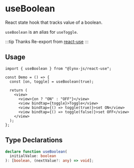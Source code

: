 # useBoolean

React state hook that tracks value of a boolean.

`useBoolean` is an alias for `useToggle`.

:::tip Thanks
Re-export from [react-use](https://github.com/streamich/react-use)
:::

## Usage

```tsx
import { useBoolean } from "@lynx-js/react-use";

const Demo = () => {
  const [on, toggle] = useBoolean(true);

  return (
    <view>
      <view>{on ? "ON" : "OFF"}</view>
      <view bindtap={toggle}>Toggle</view>
      <view bindtap={() => toggle(true)}>set ON</view>
      <view bindtap={() => toggle(false)}>set OFF</view>
    </view>
  );
};
```

## Type Declarations

```ts
declare function useBoolean(
  initialValue: boolean
): [boolean, (nextValue?: any) => void];
```
